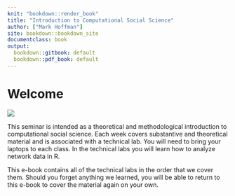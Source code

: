 ```yaml
---
knit: "bookdown::render_book"
title: "Introduction to Computational Social Science"
author: ["Mark Hoffman"]
site: bookdown::bookdown_site
documentclass: book
output:
  bookdown::gitbook: default
  bookdown::pdf_book: default
---
```


# Welcome {-}

<img src="Images/cover.png"/>

This seminar is intended as a theoretical and methodological introduction to computational social science. Each week covers substantive and theoretical material and is associated with a technical lab.  You will need to bring your laptops to each class. In the technical labs you will learn how to analyze network data in R. 

This e-book contains all of the technical labs in the order that we cover them. Should you forget anything we learned, you will be able to return to this e-book to cover the material again on your own. 